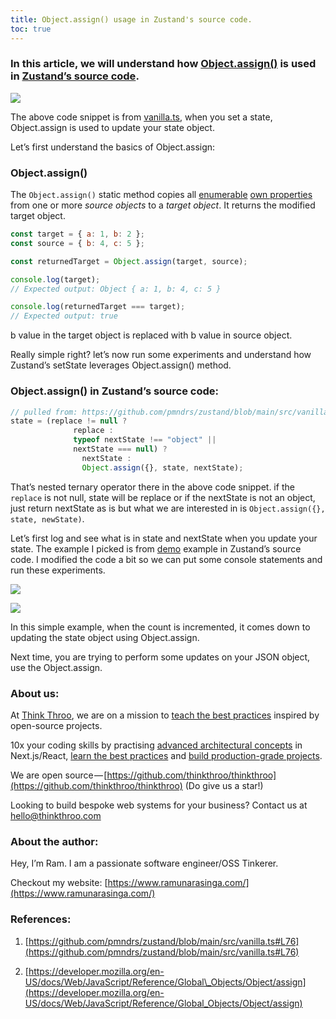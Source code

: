 ```yaml
---
title: Object.assign() usage in Zustand's source code.
toc: true
---
```


### In this article, we will understand how [Object.assign()](https://developer.mozilla.org/en-US/docs/Web/JavaScript/Reference/Global_Objects/Object/assign) is used in [Zustand’s source code](https://github.com/pmndrs/zustand/blob/main/src/vanilla.ts#L76).

![](https://cdn-images-1.medium.com/max/1000/1*EyRIG5AtyItQSDOHES6hsA.png)

The above code snippet is from [vanilla.ts](https://github.com/pmndrs/zustand/blob/main/src/vanilla.ts#L76), when you set a state, Object.assign is used to update your state object.

Let’s first understand the basics of Object.assign:

### Object.assign()

The `Object.assign()` static method copies all [enumerable](https://developer.mozilla.org/en-US/docs/Web/JavaScript/Reference/Global_Objects/Object/propertyIsEnumerable) [own properties](https://developer.mozilla.org/en-US/docs/Web/JavaScript/Reference/Global_Objects/Object/hasOwn) from one or more *source objects* to a *target object*. It returns the modified target object.

```javascript
const target = { a: 1, b: 2 };
const source = { b: 4, c: 5 };

const returnedTarget = Object.assign(target, source);

console.log(target);
// Expected output: Object { a: 1, b: 4, c: 5 }

console.log(returnedTarget === target);
// Expected output: true
```

b value in the target object is replaced with b value in source object.

Really simple right? let’s now run some experiments and understand how Zustand’s setState leverages Object.assign() method.

### Object.assign() in Zustand’s source code:

```javascript
// pulled from: https://github.com/pmndrs/zustand/blob/main/src/vanilla.ts#L76
state = (replace != null ? 
              replace : 
              typeof nextState !== "object" || 
              nextState === null) ? 
                nextState : 
                Object.assign({}, state, nextState);
```

That’s nested ternary operator there in the above code snippet. if the `replace` is not null, state will be replace or if the nextState is not an object, just return nextState as is but what we are interested in is `Object.assign({}, state, newState)`.

Let’s first log and see what is in state and nextState when you update your state. The example I picked is from [demo](https://github.com/pmndrs/zustand/tree/main/examples/demo) example in Zustand’s source code. I modified the code a bit so we can put some console statements and run these experiments.

![](https://cdn-images-1.medium.com/max/1500/1*6_VK0nCD5AqYJQEQr5GtAg.png)

![](https://cdn-images-1.medium.com/max/1000/1*O8JfLEqI0ikMLlTTSfDnOA.png)

In this simple example, when the count is incremented, it comes down to updating the state object using Object.assign.

Next time, you are trying to perform some updates on your JSON object, use the Object.assign.

### About us:

At [Think Throo](https://thinkthroo.com/), we are on a mission to [teach the best practices](https://app.thinkthroo.com/best-practices) inspired by open-source projects.

10x your coding skills by practising [advanced architectural concepts](https://app.thinkthroo.com/architecture) in Next.js/React, [learn the best practices](https://app.thinkthroo.com/best-practices) and [build production-grade projects](https://app.thinkthroo.com/production-grade-projects).

We are open source — [https://github.com/thinkthroo/thinkthroo](https://github.com/thinkthroo/thinkthroo) (Do give us a star!)

Looking to build bespoke web systems for your business? Contact us at hello@thinkthroo.com

### About the author:

Hey, I’m Ram. I am a passionate software engineer/OSS Tinkerer.

Checkout my website: [https://www.ramunarasinga.com/](https://www.ramunarasinga.com/)

### References:

1. [https://github.com/pmndrs/zustand/blob/main/src/vanilla.ts#L76](https://github.com/pmndrs/zustand/blob/main/src/vanilla.ts#L76)
    
2. [https://developer.mozilla.org/en-US/docs/Web/JavaScript/Reference/Global\_Objects/Object/assign](https://developer.mozilla.org/en-US/docs/Web/JavaScript/Reference/Global_Objects/Object/assign)

